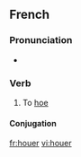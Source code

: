 ==French==

===Pronunciation===
* {{IPA|/u.e/|lang=fr}}

===Verb===
{{fr-verb}}

# To [[hoe]]

====Conjugation====
{{fr-conj-er|hou|avoir}}

[[fr:houer]]
[[vi:houer]]